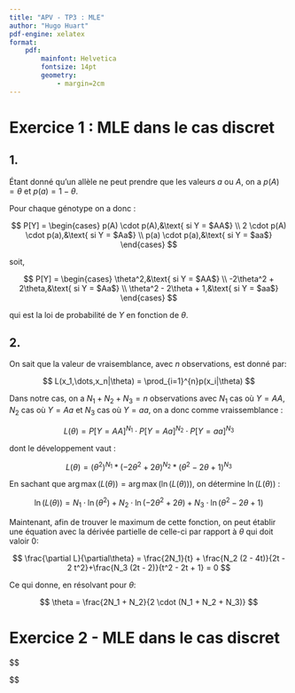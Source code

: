 ```yaml
---
title: "APV - TP3 : MLE"
author: "Hugo Huart"
pdf-engine: xelatex
format:
    pdf:
        mainfont: Helvetica
        fontsize: 14pt
        geometry:
            - margin=2cm
---
```


# Exercice 1 : MLE dans le cas discret

## 1.

Étant donné qu'un allèle ne peut prendre que les valeurs $a$ ou $A$,
on a $p(A) = \theta$ et $p(a) = 1 - \theta$.

Pour chaque génotype on a donc :

$$
P[Y] =
\begin{cases}
    p(A) \cdot p(A),&\text{ si Y = $AA$} \\
    2 \cdot p(A) \cdot p(a),&\text{ si Y = $Aa$} \\
    p(a) \cdot p(a),&\text{ si Y = $aa$}
\end{cases}
$$

soit,

$$
P[Y] =  
\begin{cases}
    \theta^2,&\text{ si Y = $AA$} \\
    -2\theta^2 + 2\theta,&\text{ si Y = $Aa$} \\
    \theta^2 - 2\theta + 1,&\text{ si Y = $aa$}
\end{cases}
$$

qui est la loi de probabilité de $Y$ en fonction de $\theta$.

## 2.

On sait que la valeur de vraisemblance, avec $n$ observations, est donné par: 

$$
L(x_1,\dots,x_n|\theta) = \prod_{i=1}^{n}p(x_i|\theta)
$$

Dans notre cas, on a $N_1 + N_2 + N_3 = n$ observations avec $N_1$ cas où $Y=AA$,
$N_2$ cas où $Y = Aa$ et $N_3$ cas où $Y = aa$, on a donc comme vraissemblance :

$$
L(\theta) = P[Y = AA]^{N_1} \cdot P[Y = Aa]^{N_2} \cdot P[Y=aa]^{N_3} 
$$

dont le développement vaut :

$$
L(\theta) = (\theta^2)^{N_1} * (-2\theta^2 + 2\theta)^{N_2} * (\theta^2 - 2\theta + 1)^{N_3}
$$

En sachant que $\arg\max(L(\theta)) = \arg\max(\ln(L(\theta)))$, on détermine $\ln(L(\theta))$ :

$$
\ln(L(\theta)) = N_1 \cdot \ln(\theta^2) + N_2 \cdot \ln(-2\theta^2 + 2\theta)
+ N_3 \cdot \ln(\theta^2 - 2\theta + 1)
$$

Maintenant, afin de trouver le maximum de cette fonction, on peut établir une équation
avec la dérivée partielle de celle-ci par rapport à $\theta$ qui doit valoir 0:

$$
\frac{\partial L}{\partial\theta} = \frac{2N_1}{t} + \frac{N_2 (2 - 4t)}{2t - 2 t^2}+\frac{N_3 (2t - 2)}{t^2 - 2t + 1} = 0
$$

Ce qui donne, en résolvant pour $\theta$:

$$
\theta = \frac{2N_1 + N_2}{2 \cdot (N_1 + N_2 + N_3)}
$$

# Exercice 2 - MLE dans le cas discret

$$

$$

